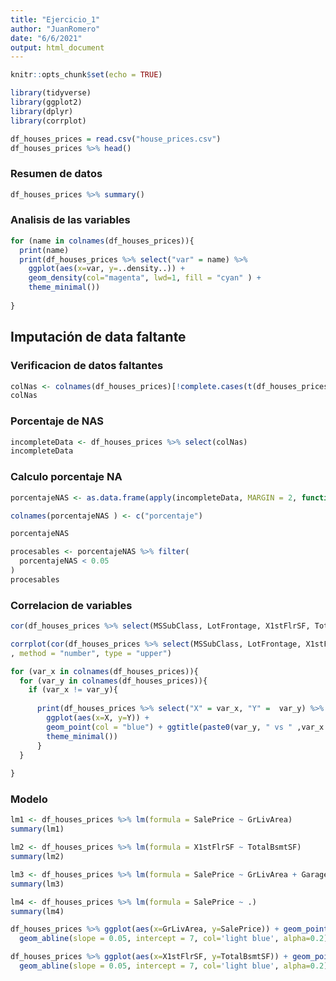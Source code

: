 ```yaml
---
title: "Ejercicio_1"
author: "JuanRomero"
date: "6/6/2021"
output: html_document
---
```


```r
knitr::opts_chunk$set(echo = TRUE)

library(tidyverse)
library(ggplot2)
library(dplyr)
library(corrplot)

```

```r
df_houses_prices = read.csv("house_prices.csv")
df_houses_prices %>% head()

```
### Resumen de datos
```r
df_houses_prices %>% summary() 

```

### Analisis de las variables 

```r
for (name in colnames(df_houses_prices)){
  print(name)
  print(df_houses_prices %>% select("var" = name) %>% 
    ggplot(aes(x=var, y=..density..)) + 
    geom_density(col="magenta", lwd=1, fill = "cyan" ) +
    theme_minimal())
  
}
```






## Imputación de data faltante
### Verificacion de datos faltantes

```r

colNas <- colnames(df_houses_prices)[!complete.cases(t(df_houses_prices))]
colNas

```


### Porcentaje de NAS

```r

incompleteData <- df_houses_prices %>% select(colNas)
incompleteData

```
### Calculo porcentaje NA
```r
porcentajeNAS <- as.data.frame(apply(incompleteData, MARGIN = 2, function(col) mean(is.na(col))))

colnames(porcentajeNAS ) <- c("porcentaje")

porcentajeNAS
```
```r

procesables <- porcentajeNAS %>% filter(
  porcentajeNAS < 0.05
)
procesables

```


### Correlacion de variables
```r

cor(df_houses_prices %>% select(MSSubClass, LotFrontage, X1stFlrSF, TotalBsmtSF, GrLivArea, GarageArea, MasVnrArea, BsmtFinSF1, BsmtUnfSF, SalePrice))

```
```r
corrplot(cor(df_houses_prices %>% select(MSSubClass, LotFrontage, X1stFlrSF, TotalBsmtSF, GrLivArea, GarageArea, MasVnrArea, BsmtFinSF1, BsmtUnfSF, SalePrice))
, method = "number", type = "upper")
```
```r
for (var_x in colnames(df_houses_prices)){
  for (var_y in colnames(df_houses_prices)){
    if (var_x != var_y){
      
      print(df_houses_prices %>% select("X" = var_x, "Y" =  var_y) %>% 
        ggplot(aes(x=X, y=Y)) + 
        geom_point(col = "blue") + ggtitle(paste0(var_y, " vs " ,var_x )) +
        theme_minimal())
      }
  }
  
}

```

### Modelo
```r

lm1 <- df_houses_prices %>% lm(formula = SalePrice ~ GrLivArea)
summary(lm1)

lm2 <- df_houses_prices %>% lm(formula = X1stFlrSF ~ TotalBsmtSF)
summary(lm2)

lm3 <- df_houses_prices %>% lm(formula = SalePrice ~ GrLivArea + GarageArea)
summary(lm3)

lm4 <- df_houses_prices %>% lm(formula = SalePrice ~ .)
summary(lm4)

```
```r

df_houses_prices %>% ggplot(aes(x=GrLivArea, y=SalePrice)) + geom_point(col="red") +
  geom_abline(slope = 0.05, intercept = 7, col='light blue', alpha=0.2)

df_houses_prices %>% ggplot(aes(x=X1stFlrSF, y=TotalBsmtSF)) + geom_point(col="red") +
  geom_abline(slope = 0.05, intercept = 7, col='light blue', alpha=0.2)


```



